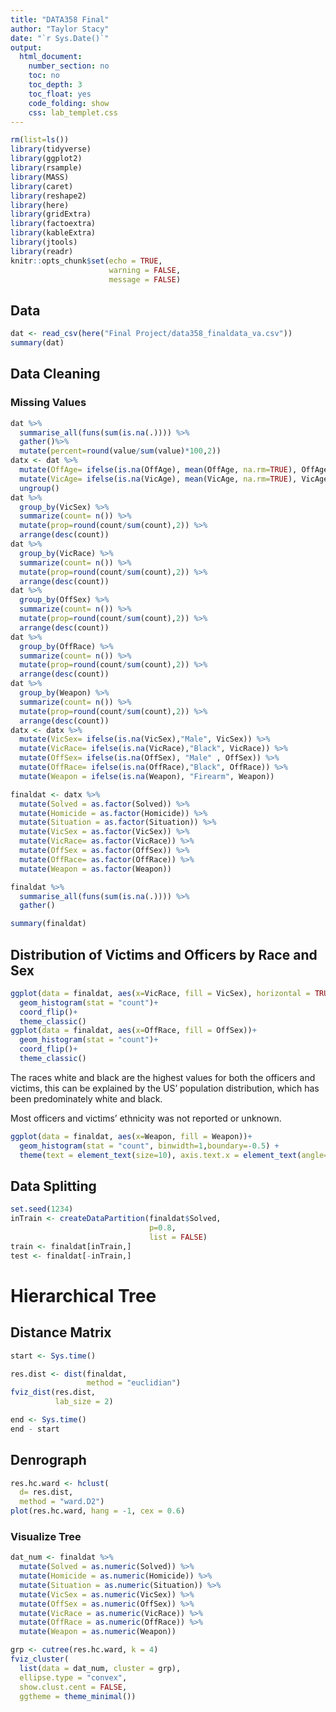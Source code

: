 ---
title: "DATA358 Final"
author: "Taylor Stacy"
date: "`r Sys.Date()`"
output:
  html_document:
    number_section: no
    toc: no
    toc_depth: 3
    toc_float: yes
    code_folding: show
    css: lab_templet.css
---

```{r setup, include=FALSE}
rm(list=ls())
library(tidyverse)
library(ggplot2)
library(rsample)
library(MASS) 
library(caret)
library(reshape2)
library(here)
library(gridExtra)
library(factoextra)
library(kableExtra)
library(jtools)
library(readr)
knitr::opts_chunk$set(echo = TRUE,
                      warning = FALSE,
                      message = FALSE)
```

## Data
```{r}
dat <- read_csv(here("Final Project/data358_finaldata_va.csv"))
summary(dat)
```
## Data Cleaning
### Missing Values
```{r}
dat %>% 
  summarise_all(funs(sum(is.na(.)))) %>% 
  gather()%>%
  mutate(percent=round(value/sum(value)*100,2))
datx <- dat %>%
  mutate(OffAge= ifelse(is.na(OffAge), mean(OffAge, na.rm=TRUE), OffAge)) %>%
  mutate(VicAge= ifelse(is.na(VicAge), mean(VicAge, na.rm=TRUE), VicAge)) %>%
  ungroup()
dat %>% 
  group_by(VicSex) %>% 
  summarize(count= n()) %>% 
  mutate(prop=round(count/sum(count),2)) %>% 
  arrange(desc(count))
dat %>% 
  group_by(VicRace) %>% 
  summarize(count= n()) %>% 
  mutate(prop=round(count/sum(count),2)) %>% 
  arrange(desc(count))
dat %>% 
  group_by(OffSex) %>% 
  summarize(count= n()) %>% 
  mutate(prop=round(count/sum(count),2)) %>% 
  arrange(desc(count))
dat %>% 
  group_by(OffRace) %>% 
  summarize(count= n()) %>% 
  mutate(prop=round(count/sum(count),2)) %>% 
  arrange(desc(count))
dat %>% 
  group_by(Weapon) %>% 
  summarize(count= n()) %>% 
  mutate(prop=round(count/sum(count),2)) %>% 
  arrange(desc(count))
datx <- datx %>% 
  mutate(VicSex= ifelse(is.na(VicSex),"Male", VicSex)) %>% 
  mutate(VicRace= ifelse(is.na(VicRace),"Black", VicRace)) %>% 
  mutate(OffSex= ifelse(is.na(OffSex), "Male" , OffSex)) %>% 
  mutate(OffRace= ifelse(is.na(OffRace),"Black", OffRace)) %>%
  mutate(Weapon = ifelse(is.na(Weapon), "Firearm", Weapon))
```

```{r}
finaldat <- datx %>% 
  mutate(Solved = as.factor(Solved)) %>% 
  mutate(Homicide = as.factor(Homicide)) %>% 
  mutate(Situation = as.factor(Situation)) %>% 
  mutate(VicSex = as.factor(VicSex)) %>% 
  mutate(VicRace= as.factor(VicRace)) %>% 
  mutate(OffSex = as.factor(OffSex)) %>% 
  mutate(OffRace= as.factor(OffRace)) %>% 
  mutate(Weapon = as.factor(Weapon))

finaldat %>% 
  summarise_all(funs(sum(is.na(.)))) %>% 
  gather()
```
```{r}
summary(finaldat)
```

## Distribution of Victims and Officers by Race and Sex
```{r}
ggplot(data = finaldat, aes(x=VicRace, fill = VicSex), horizontal = TRUE)+
  geom_histogram(stat = "count")+
  coord_flip()+
  theme_classic()
ggplot(data = finaldat, aes(x=OffRace, fill = OffSex))+
  geom_histogram(stat = "count")+
  coord_flip()+
  theme_classic()
```

The races white and black are the highest values for both the officers and victims, this can be explained by the US' population distribution, which has been predominately white and black. 

Most officers and victims' ethnicity was not reported or unknown. 

```{r}
ggplot(data = finaldat, aes(x=Weapon, fill = Weapon))+
  geom_histogram(stat = "count", binwidth=1,boundary=-0.5) +
  theme(text = element_text(size=10), axis.text.x = element_text(angle=45, hjust = 1))
```

## Data Splitting
```{r}
set.seed(1234)
inTrain <- createDataPartition(finaldat$Solved,
                               p=0.8,
                               list = FALSE)
train <- finaldat[inTrain,]
test <- finaldat[-inTrain,]
```
# Hierarchical Tree
## Distance Matrix
```{r}
start <- Sys.time()

res.dist <- dist(finaldat,
                 method = "euclidian")
fviz_dist(res.dist,
          lab_size = 2)

end <- Sys.time()
end - start
```

## Denrograph
```{r}
res.hc.ward <- hclust(
  d= res.dist,
  method = "ward.D2")
plot(res.hc.ward, hang = -1, cex = 0.6)
```

### Visualize Tree
```{r}
dat_num <- finaldat %>% 
  mutate(Solved = as.numeric(Solved)) %>% 
  mutate(Homicide = as.numeric(Homicide)) %>% 
  mutate(Situation = as.numeric(Situation)) %>% 
  mutate(VicSex = as.numeric(VicSex)) %>% 
  mutate(OffSex = as.numeric(OffSex)) %>% 
  mutate(VicRace = as.numeric(VicRace)) %>% 
  mutate(OffRace = as.numeric(OffRace)) %>% 
  mutate(Weapon = as.numeric(Weapon))

grp <- cutree(res.hc.ward, k = 4)
fviz_cluster(
  list(data = dat_num, cluster = grp),
  ellipse.type = "convex", 
  show.clust.cent = FALSE, 
  ggtheme = theme_minimal())
```
